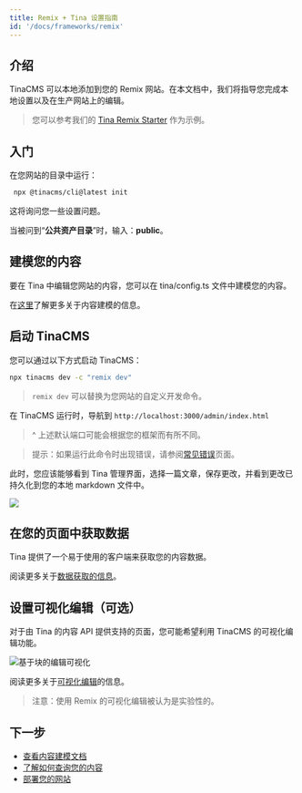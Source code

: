 ```yaml
---
title: Remix + Tina 设置指南
id: '/docs/frameworks/remix'
---
```


## 介绍

TinaCMS 可以本地添加到您的 Remix 网站。在本文档中，我们将指导您完成本地设置以及在生产网站上的编辑。

> 您可以参考我们的 [Tina Remix Starter](https://github.com/tinacms/tina-remix-starter) 作为示例。

## 入门

在您网站的目录中运行：

```bash
 npx @tinacms/cli@latest init
```

这将询问您一些设置问题。

当被问到“**公共资产目录**”时，输入：**public**。

## 建模您的内容

要在 Tina 中编辑您网站的内容，您可以在 tina/config.ts 文件中建模您的内容。

在[这里](/docs/schema/)了解更多关于内容建模的信息。

## 启动 TinaCMS

您可以通过以下方式启动 TinaCMS：

```bash
npx tinacms dev -c "remix dev"
```

> `remix dev` 可以替换为您网站的自定义开发命令。

在 TinaCMS 运行时，导航到 `http://localhost:3000/admin/index.html`

> ^ 上述默认端口可能会根据您的框架而有所不同。

> 提示：如果运行此命令时出现错误，请参阅[常见错误](/docs/forestry/common-errors)页面。

此时，您应该能够看到 Tina 管理界面，选择一篇文章，保存更改，并看到更改已持久化到您的本地 markdown 文件中。

![](/img/hugo-tina-admin-screenshot.png)

## 在您的页面中获取数据

Tina 提供了一个易于使用的客户端来获取您的内容数据。

阅读更多关于[数据获取的信息](/docs/features/data-fetching/)。

## 设置可视化编辑（可选）

对于由 Tina 的内容 API 提供支持的页面，您可能希望利用 TinaCMS 的可视化编辑功能。

![基于块的编辑可视化](/gif/blocks.gif)

阅读更多关于[可视化编辑](/docs/contextual-editing/overview/)的信息。

> 注意：使用 Remix 的可视化编辑被认为是实验性的。

## 下一步

- [查看内容建模文档](/docs/schema/)
- [了解如何查询您的内容](/docs/features/data-fetching/)
- [部署您的网站](/docs/tinacloud)